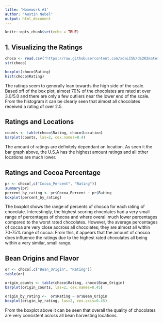 ```yaml
---
title: 'Homework #1'
author: "Austin Nebel"
output: html_document
---
```


```r
knitr::opts_chunk$set(echo = TRUE)
```

## 1. Visualizing the Ratings

```r
choco <- read.csv("https://raw.githubusercontent.com/xdaiISU/ds202materials/master/hwlabs/data/choco.csv") 
str(choco)
```

```r
boxplot(choco$Rating)
hist(choco$Rating)
```
The ratings seem to generally lean towards the high side of the scale. Based off of the box plot, almost 70% of the chocolates are rated at over 3.0/5.0 and there are only a few outliers near the lower end of the scale. From the histogram it can be clearly seen that almost all chocolates received a rating of over 2.5.

## Ratings and Locations

```r
counts <- table(choco$Rating, choco$Location)
barplot(counts, las=2, cex.names=0.4)
```

The amount of ratings are definitely dependant on location. As seen it the bar graph above, the U.S.A has the highest amount ratings and all other locations are much lower.

## Ratings and Cocoa Percentage

```r
pr <- choco[,c("Cocoa_Percent", "Rating")]
summary(pr)
percent_by_rating <- pr$Cocoa_Percent ~ pr$Rating
boxplot(percent_by_rating)
```

The boxplot shows the range of percents of chocoa for each rating of chocolate. Interestingly, the highest scoring chocolates had a very small range of percentages of chocoa and where overall much lower percentages compared to the worst rated chocolates. However, the average percentages of cocoa are very close accross all chocolates; they are almost all within 70-75% range of cocoa. From this, it appears that the amount of chocoa does influence the ratings due to the highest rated chocolates all being within a very similar, small range.

## Bean Origins and Flavor

```r
or <- choco[,c("Bean_Origin", "Rating")]
table(or)

origin_counts <- table(choco$Rating, choco$Bean_Origin)
barplot(origin_counts, las=2, cex.names=0.45)

origin_by_rating <-  or$Rating ~ or$Bean_Origin
boxplot(origin_by_rating, las=2, cex.axis=0.45)
```

From the boxplot above it can be seen that overall the quality of chocolates are very consistent across all bean harvesting locations.